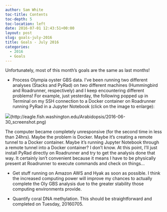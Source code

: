 ```yaml
---
author: Sam White
toc-title: Contents
toc-depth: 5
toc-location: left
date: 2016-07-01 12:43:51+00:00
layout: post
slug: goals-july-2016
title: Goals - July 2016
categories:
  - 2016
  - Goals
---
```


Unfortunately, most of this month's goals are the same as last months!







  * Process Olympia oyster GBS data. I've been running two different analyses (Stacks and PyRad) on two different machines (Hummingbird and Roadrunner, respectively) and I keep encountering different problems! For example, just yesterday, the following popped up in Terminal on my SSH connection to a Docker container on Roadrunner running PyRad in a Jupyter Notebook (click on the image to enlarge):





![](https://eagle.fish.washington.edu/Arabidopsis/2016-06-30_screenshot.png)(http://eagle.fish.washington.edu/Arabidopsis/2016-06-30_screenshot.png)

The computer became completely unresponsive (for the second time in less than 24hrs). Maybe the problem is Docker. Maybe it's creating a remote tunnel to a Docker container. Maybe it's running Jupyter Notebook through a remote tunnel into a Docker container? I don't know. At this point, I'll just install PyRad directly on Roadrunner and try to get the analysis done that way. It certainly isn't convenient because it means I have to be physically present at Roadrunner to execute commands and check on things...







  * Get stuff running on Amazon AWS and Hyak as soon as possible. I think the increased computing power will improve my chances to actually complete the Oly GBS analysis due to the greater stability those computing environments provide.



  * Quantify coral DNA methylation. This should be straightforward and completed on Tuesday, 20160705.





